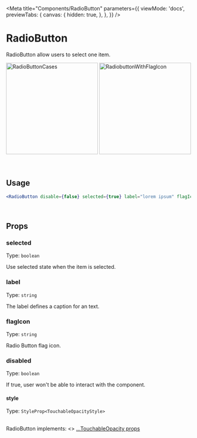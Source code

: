 
<Meta
  title="Components/RadioButton"
  parameters={{
    viewMode: 'docs',
    previewTabs: {
      canvas: {
        hidden: true,
      },
    },
  }}
/>

# RadioButton

RadioButton allow users to select one item.

<div
  style={{
    display: 'flex',
    flexWrap: 'wrap',
    justifyContent: 'center',
  }}>
  <img src={RadioButtonCases} width="250" alt="RadioButtonCases" />
  <img src={RadiobuttonWithFlagIcon} width="250" alt="RadiobuttonWithFlagIcon" />
</div>

<br/>
<br/>

## Usage

```jsx
<RadioButton disable={false} selected={true} label="lorem ipsum" flagIcon="turkey" />
```

<br />

## Props

### selected

Type: `boolean`

Use selected state when the item is selected.

### label

Type: `string`

The label defines a caption for an text.

### flagIcon

Type: `string`

Radio Button flag icon.

### disabled

Type: `boolean`

If true, user won't be able to interact with the component.

#### style

Type: `StyleProp<TouchableOpacityStyle>`

<br />
RadioButton implements: <>
  <a href="https://reactnative.dev/docs/touchableopacity#props" title="title">
    ...TouchableOpacity props
  </a>
</>
